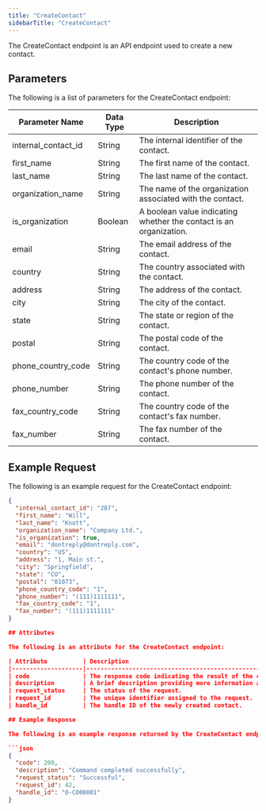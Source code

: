 ```yaml
---
title: "CreateContact"
sidebarTitle: "CreateContact"
---
```



The CreateContact endpoint is an API endpoint used to create a new contact.

## Parameters

The following is a list of parameters for the CreateContact endpoint:

| Parameter Name       | Data Type | Description                                                       |
|----------------------|-----------|-------------------------------------------------------------------|
| internal_contact_id  | String    | The internal identifier of the contact.                           |
| first_name           | String    | The first name of the contact.                                    |
| last_name            | String    | The last name of the contact.                                     |
| organization_name    | String    | The name of the organization associated with the contact.         |
| is_organization      | Boolean   | A boolean value indicating whether the contact is an organization.|
| email                | String    | The email address of the contact.                                 |
| country              | String    | The country associated with the contact.                          |
| address              | String    | The address of the contact.                                       |
| city                 | String    | The city of the contact.                                          |
| state                | String    | The state or region of the contact.                               |
| postal               | String    | The postal code of the contact.                                   |
| phone_country_code   | String    | The country code of the contact's phone number.                   |
| phone_number         | String    | The phone number of the contact.                                  |
| fax_country_code     | String    | The country code of the contact's fax number.                     |
| fax_number           | String    | The fax number of the contact.                                    |

## Example Request

The following is an example request for the CreateContact endpoint:

```json
{
  "internal_contact_id": "287",
  "first_name": "Will",
  "last_name": "Knott",
  "organization_name": "Company Ltd.",
  "is_organization": true,
  "email": "dontreply@dontreply.com",
  "country": "US",
  "address": "1, Main st.",
  "city": "Springfield",
  "state": "CO",
  "postal": "81073",
  "phone_country_code": "1",
  "phone_number": "(111)1111111",
  "fax_country_code": "1",
  "fax_number": "(111)1111111"
}

## Attributes

The following is an attribute for the CreateContact endpoint:

| Attribute          | Description                                                       |
|--------------------|-------------------------------------------------------------------|
| code               | The response code indicating the result of the command.            |
| description        | A brief description providing more information about the result.   |
| request_status     | The status of the request.                                        |
| request_id         | The unique identifier assigned to the request.                     |
| handle_id          | The handle ID of the newly created contact.                        |

## Example Response

The following is an example response returned by the CreateContact endpoint:

```json
{
  "code": 200,
  "description": "Command completed successfully",
  "request_status": "Successful",
  "request_id": 42,
  "handle_id": "O-CO00001"
}
